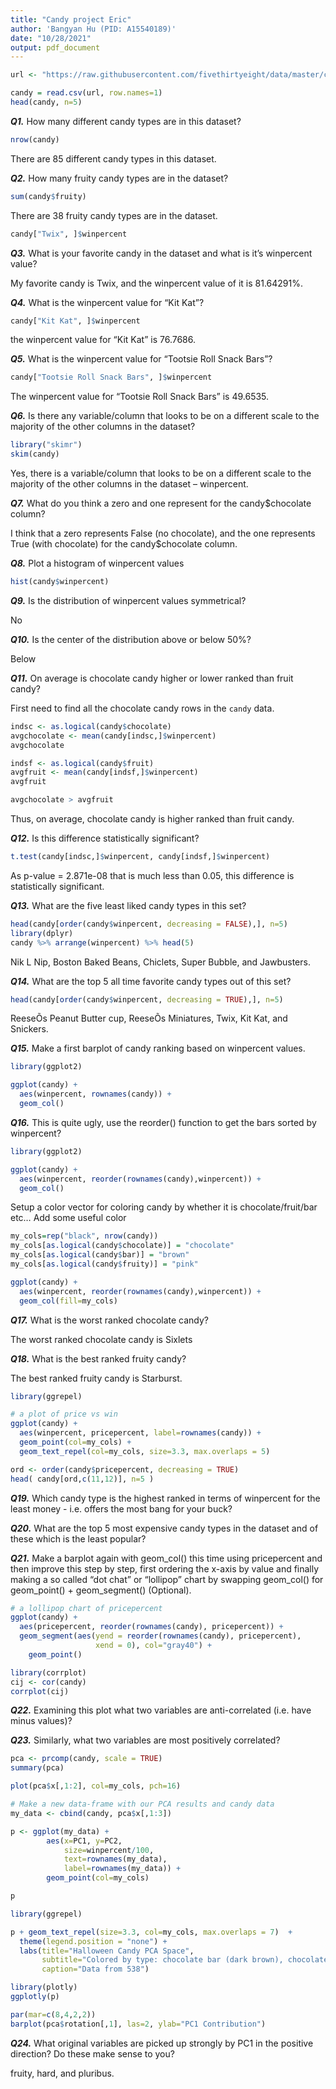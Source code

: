 ```yaml
---
title: "Candy project Eric"
author: 'Bangyan Hu (PID: A15540189)'
date: "10/28/2021"
output: pdf_document
---
```


```r
url <- "https://raw.githubusercontent.com/fivethirtyeight/data/master/candy-power-ranking/candy-data.csv"

candy = read.csv(url, row.names=1)
head(candy, n=5)
```
***Q1.*** How many different candy types are in this dataset?
```r
nrow(candy)
```
There are 85 different candy types in this dataset.

***Q2.*** How many fruity candy types are in the dataset?
```r
sum(candy$fruity)
```
There are 38 fruity candy types are in the dataset.

```r
candy["Twix", ]$winpercent
```

***Q3.*** What is your favorite candy in the dataset and what is it’s winpercent value?

My favorite candy is Twix, and the winpercent value of it is 81.64291%.

***Q4.*** What is the winpercent value for “Kit Kat”?
```r
candy["Kit Kat", ]$winpercent
```
the winpercent value for “Kit Kat” is 76.7686.


***Q5.*** What is the winpercent value for “Tootsie Roll Snack Bars”?

```r
candy["Tootsie Roll Snack Bars", ]$winpercent
```
The winpercent value for “Tootsie Roll Snack Bars” is 49.6535.

***Q6.*** Is there any variable/column that looks to be on a different scale to the majority of the other columns in the dataset?
```r
library("skimr")
skim(candy)
```
Yes, there is a variable/column that looks to be on a different scale to the majority of the other columns in the dataset -- winpercent.

***Q7.*** What do you think a zero and one represent for the candy$chocolate column?

I think that a zero represents False (no chocolate), and the one represents True (with chocolate) for the candy$chocolate column.

***Q8.*** Plot a histogram of winpercent values
```r
hist(candy$winpercent)
```

***Q9.*** Is the distribution of winpercent values symmetrical?

No

***Q10.*** Is the center of the distribution above or below 50%?

Below

***Q11.*** On average is chocolate candy higher or lower ranked than fruit candy?

First need to find all the chocolate candy rows in the `candy` data.
```r
indsc <- as.logical(candy$chocolate)
avgchocolate <- mean(candy[indsc,]$winpercent)
avgchocolate
```
```r
indsf <- as.logical(candy$fruit)
avgfruit <- mean(candy[indsf,]$winpercent)
avgfruit
```

```r
avgchocolate > avgfruit
```
Thus, on average, chocolate candy is higher ranked than fruit candy.

***Q12.*** Is this difference statistically significant?

```r
t.test(candy[indsc,]$winpercent, candy[indsf,]$winpercent)
```
As p-value = 2.871e-08 that is much less than 0.05, this difference is statistically significant.

***Q13.*** What are the five least liked candy types in this set?
```r
head(candy[order(candy$winpercent, decreasing = FALSE),], n=5)
library(dplyr)
candy %>% arrange(winpercent) %>% head(5)
```
Nik L Nip, Boston Baked Beans, Chiclets, Super Bubble, and Jawbusters.

***Q14.*** What are the top 5 all time favorite candy types out of this set?
```r
head(candy[order(candy$winpercent, decreasing = TRUE),], n=5)
```
ReeseÕs Peanut Butter cup, ReeseÕs Miniatures, Twix, Kit Kat, and Snickers.

***Q15.*** Make a first barplot of candy ranking based on winpercent values.

```r
library(ggplot2)

ggplot(candy) + 
  aes(winpercent, rownames(candy)) +
  geom_col()
```
***Q16.*** This is quite ugly, use the reorder() function to get the bars sorted by winpercent?

```r
library(ggplot2)

ggplot(candy) + 
  aes(winpercent, reorder(rownames(candy),winpercent)) +
  geom_col()
```
Setup a color vector for coloring candy by whether it is chocolate/fruit/bar etc...
Add some useful color
```r
my_cols=rep("black", nrow(candy))
my_cols[as.logical(candy$chocolate)] = "chocolate"
my_cols[as.logical(candy$bar)] = "brown"
my_cols[as.logical(candy$fruity)] = "pink"
```

```r
ggplot(candy) + 
  aes(winpercent, reorder(rownames(candy),winpercent)) +
  geom_col(fill=my_cols) 
```

***Q17.*** What is the worst ranked chocolate candy?

The worst ranked chocolate candy is Sixlets

***Q18.*** What is the best ranked fruity candy?

The best ranked fruity candy is Starburst.

```r
library(ggrepel)

# a plot of price vs win
ggplot(candy) +
  aes(winpercent, pricepercent, label=rownames(candy)) +
  geom_point(col=my_cols) + 
  geom_text_repel(col=my_cols, size=3.3, max.overlaps = 5)
```

```r
ord <- order(candy$pricepercent, decreasing = TRUE)
head( candy[ord,c(11,12)], n=5 )
```

***Q19.*** Which candy type is the highest ranked in terms of winpercent for the least money - i.e. offers the most bang for your buck?

***Q20.*** What are the top 5 most expensive candy types in the dataset and of these which is the least popular?

***Q21.*** Make a barplot again with geom_col() this time using pricepercent and then improve this step by step, first ordering the x-axis by value and finally making a so called “dot chat” or “lollipop” chart by swapping geom_col() for geom_point() + geom_segment() (Optional).
```r
# a lollipop chart of pricepercent
ggplot(candy) +
  aes(pricepercent, reorder(rownames(candy), pricepercent)) +
  geom_segment(aes(yend = reorder(rownames(candy), pricepercent), 
                   xend = 0), col="gray40") +
    geom_point()
```

```r
library(corrplot)
cij <- cor(candy)
corrplot(cij)
```

***Q22.*** Examining this plot what two variables are anti-correlated (i.e. have minus values)?


***Q23.*** Similarly, what two variables are most positively correlated?

```r
pca <- prcomp(candy, scale = TRUE)
summary(pca)
```

```r
plot(pca$x[,1:2], col=my_cols, pch=16)
```

```r
# Make a new data-frame with our PCA results and candy data
my_data <- cbind(candy, pca$x[,1:3])
```

```r
p <- ggplot(my_data) + 
        aes(x=PC1, y=PC2, 
            size=winpercent/100,  
            text=rownames(my_data),
            label=rownames(my_data)) +
        geom_point(col=my_cols)

p
```

```r
library(ggrepel)

p + geom_text_repel(size=3.3, col=my_cols, max.overlaps = 7)  + 
  theme(legend.position = "none") +
  labs(title="Halloween Candy PCA Space",
       subtitle="Colored by type: chocolate bar (dark brown), chocolate other (light brown), fruity (red), other (black)",
       caption="Data from 538")
```

```r
library(plotly)
ggplotly(p)
```

```r
par(mar=c(8,4,2,2))
barplot(pca$rotation[,1], las=2, ylab="PC1 Contribution")
```

***Q24.*** What original variables are picked up strongly by PC1 in the positive direction? Do these make sense to you?

fruity, hard, and pluribus.



